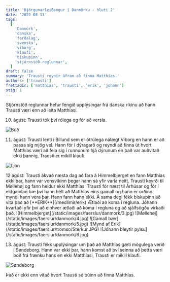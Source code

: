 ```yaml
---
title: 'Björgunarleiðangur í Danmörku - hluti 2'
date: '2023-08-13'
tags:
  [
    'Danmörk',
    'danska',
    'ferðalag',
    'svenska',
    'viborg',
    'klaufi',
    'biskupinn',
    'stjórnstöð-reglunnar',
  ]
draft: false
summary: 'Trausti reynir áfram að finna Matthías.'
authors: ['trausti']
frettadir: ['matthias', 'trausti', 'erik', 'johann']
stig: 1
---
```


Stjórnstöð reglunnar hefur fengið upplýsingar frá danska ríkinu að hann Trausti væri enn að leita Matthíasi.

10. ágúst: Trausti tók því rólega og fór að versla.

![Búð](/static/images/faerslur/danmork/1.jpg)

11. ágúst: Trausti lenti í Billund sem er ótrúlega nálægt Viborg en hann er að passa sig mjög vel. Hann fór í dýragarð og reyndi að finna út hvort Matthías væri að fela sig
    í runnunum hjá dýrunum en það var auðvitað ekki þannig, Trausti er mikill klaufi.

![Ljón](/static/images/faerslur/danmork/2.jpg)

<Grid>
  <GridItem>
    12 ágúst: Trausti ákvað næsta dag að fara á Himmelbjerget en fann Matthías ekki þar, hann var
    vonsvikinn þegar hann sá yfir varla neitt. Trausti keyrði til Møllehøj og fann heldur ekki
    Matthías. Trausti fór næst til Árhúsar og fór í eldgamlan bæ því hann hélt að Matthías eins
    gamall og hann er orðinn myndi hann vera þar. Hann fann hann ekki. Á sama degi fékk biskupinn að
    vita það að [**ERIK**](/medlimir/erik) Ætlaði að koma í regluna. Jóhann kvartaði yfir því að
    einhver ætlaði að koma í regluna og að sjálfsögðu virkaði það.
  </GridItem>
  <GridItem>![Himmelbjerget](/static/images/faerslur/danmork/3.jpg)</GridItem>
  <GridItem>![Møllehøj](/static/images/faerslur/danmork/4.jpg)</GridItem>
  <GridItem>![Gamall bær](/static/images/faerslur/danmork/5.jpg)</GridItem>
  <GridItem>![Mynd af Erik](/static/images/faerslur/tromso/Sterkur.JPG)</GridItem>
  <GridItem>![Jóhann bleytir pylsu](/static/images/faerslur/danmork/6.jpg)</GridItem>
</Grid>

13. ágúst: Trausti fékk upplýsingar um það að Matthías gæti mögulega verið í Søndeborg. Hann var ekki þar, hann komst að því seinna að
    þetta væri boð frá frænku hans en ekki Matthíasi, Trausti er mikill klaufi.

![Søndeborg](/static/images/faerslur/danmork/7.jpg)

Það er ekki enn vitað hvort Trausti sé búinn að finna Matthías.
